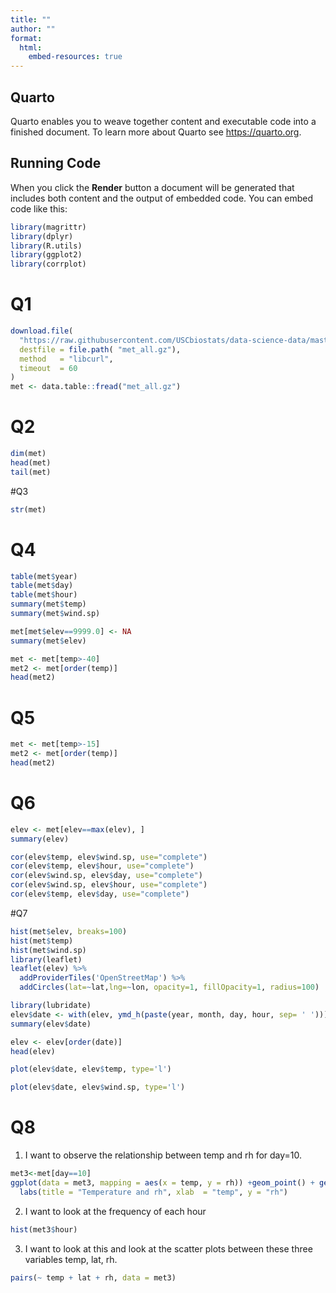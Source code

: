 ```yaml
---
title: ""
author: ""
format:
  html:
    embed-resources: true
---
```


## Quarto

Quarto enables you to weave together content and executable code into a finished document. To learn more about Quarto see <https://quarto.org>.

## Running Code

When you click the **Render** button a document will be generated that includes both content and the output of embedded code. You can embed code like this:

```r
library(magrittr)
library(dplyr) 
library(R.utils)
library(ggplot2)
library(corrplot)
```

# Q1
```r
download.file(
  "https://raw.githubusercontent.com/USCbiostats/data-science-data/master/02_met/met_all.gz",
  destfile = file.path( "met_all.gz"),
  method   = "libcurl",
  timeout  = 60
)
met <- data.table::fread("met_all.gz")
```
# Q2
```r
dim(met)
head(met)
tail(met)
```

#Q3
```r
str(met)
```

# Q4
```r
table(met$year)
table(met$day)
table(met$hour)
summary(met$temp)
summary(met$wind.sp)

met[met$elev==9999.0] <- NA
summary(met$elev)

met <- met[temp>-40]
met2 <- met[order(temp)]
head(met2)
```

# Q5
```r
met <- met[temp>-15]
met2 <- met[order(temp)]
head(met2)
```
# Q6
```r
elev <- met[elev==max(elev), ]
summary(elev)

cor(elev$temp, elev$wind.sp, use="complete")
cor(elev$temp, elev$hour, use="complete")
cor(elev$wind.sp, elev$day, use="complete")
cor(elev$wind.sp, elev$hour, use="complete")
cor(elev$temp, elev$day, use="complete")
```

#Q7
```r

hist(met$elev, breaks=100)
hist(met$temp)
hist(met$wind.sp)
library(leaflet)
leaflet(elev) %>%
  addProviderTiles('OpenStreetMap') %>% 
  addCircles(lat=~lat,lng=~lon, opacity=1, fillOpacity=1, radius=100)

library(lubridate)
elev$date <- with(elev, ymd_h(paste(year, month, day, hour, sep= ' ')))
summary(elev$date)

elev <- elev[order(date)]
head(elev)

plot(elev$date, elev$temp, type='l')

plot(elev$date, elev$wind.sp, type='l')
```

# Q8
1. I want to observe the relationship between temp and rh for day=10.
```r
met3<-met[day==10]
ggplot(data = met3, mapping = aes(x = temp, y = rh)) +geom_point() + geom_smooth(method = "lm", se = FALSE) +
  labs(title = "Temperature and rh", xlab  = "temp", y = "rh")
```
2. I want to look at the frequency of each hour
```r
hist(met3$hour)
```

3. I want to look at this and look at the scatter plots between these three variables temp, lat, rh.
```r
pairs(~ temp + lat + rh, data = met3)
```




